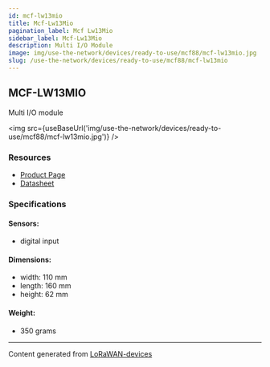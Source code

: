 ```yaml
---
id: mcf-lw13mio
title: Mcf-Lw13Mio
pagination_label: Mcf Lw13Mio
sidebar_label: Mcf-Lw13Mio
description: Multi I/O Module
image: img/use-the-network/devices/ready-to-use/mcf88/mcf-lw13mio.jpg
slug: /use-the-network/devices/ready-to-use/mcf88/mcf-lw13mio
---
```



## MCF-LW13MIO

Multi I/O module

<img src={useBaseUrl('img/use-the-network/devices/ready-to-use/mcf88/mcf-lw13mio.jpg')} />

### Resources

- [Product Page](https://www.mcf88.it/prodotto/mcf-lw13mio/)
- [Datasheet](https://www.mcf88.it/wp-content/uploads/2020/07/MCF-LW13MIO.pdf)

### Specifications

#### Sensors:

- digital input

#### Dimensions:

- width: 110 mm
- length: 160 mm
- height: 62 mm

#### Weight:

- 350 grams

---

Content generated from [LoRaWAN-devices](https://github.com/TheThingsNetwork/lorawan-devices)
